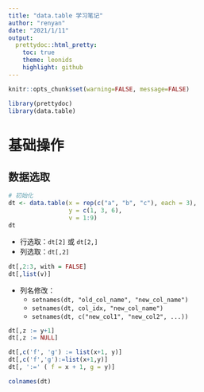 ```yaml
---
title: "data.table 学习笔记"
author: "renyan"
date: "2021/1/11"
output:
  prettydoc::html_pretty:
    toc: true
    theme: leonids
    highlight: github
---
```


```r
knitr::opts_chunk$set(warning=FALSE, message=FALSE)
```


```r
library(prettydoc)
library(data.table)
```


# 基础操作

## 数据选取

```r
# 初始化
dt <- data.table(x = rep(c("a", "b", "c"), each = 3),
                 y = c(1, 3, 6),
                 v = 1:9)
dt
```


- 行选取：`dt[2]` 或 `dt[2,]`
- 列选取：`dt[,2]`



```r
dt[,2:3, with = FALSE]
dt[,list(v)]
```


- 列名修改：  
    - `setnames(dt, "old_col_name", "new_col_name")`
    - `setnames(dt, col_idx, "new_col_name")`
    - `setnames(dt, c("new_col1", "new_col2", ...))`

```r
dt[,z := y+1]
dt[,z := NULL]

dt[,c('f', 'g') := list(x+1, y)]
dt[,c('f','g'):=list(x+1,y)]
dt[, ':=' ( f = x + 1, g = y)]  
```


```r
colnames(dt)
```














